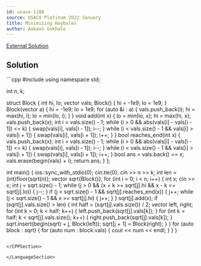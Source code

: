 ```yaml
---
id: usaco-1188
source: USACO Platinum 2022 January
title: Minimizing Haybales
author: Aakash Gokhale
---
```


[External Solution](http://www.usaco.org/current/data/sol_prob1_platinum_jan22.html)

## Solution

<LanguageSection>

<CPPSection>
```cpp
#include <bits/stdc++.h>
using namespace std;

int n, k;

struct Block {
	int hi, lo;
	vector<int> vals;
	Block() {
		hi = -1e9;
		lo = 1e9;
	}
	Block(vector<int> a) {
		hi = -1e9;
		lo = 1e9;
		for (auto &i : a) {
			vals.push_back(i);
			hi = max(hi, i);
			lo = min(lo, i);
		}
	}
	void add(int x) {
		lo = min(lo, x);
		hi = max(hi, x);
		vals.push_back(x);
		int i = vals.size() - 1;
		while (i > 0 && abs(vals[i] - vals[i - 1]) <= k) {
			swap(vals[i], vals[i - 1]);
			i--;
		}
		while (i < vals.size() - 1 && vals[i] > vals[i + 1]) {
			swap(vals[i], vals[i + 1]);
			i++;
		}
	}
	bool reaches_end(int x) {
		vals.push_back(x);
		int i = vals.size() - 1;
		while (i > 0 && abs(vals[i] - vals[i - 1]) <= k) {
			swap(vals[i], vals[i - 1]);
			i--;
		}
		while (i < vals.size() - 1 && vals[i] > vals[i + 1]) {
			swap(vals[i], vals[i + 1]);
			i++;
		}
		bool ans = vals.back() == x;
		vals.erase(begin(vals) + i);
		return ans;
	}
};

int main() {
	ios::sync_with_stdio(0);
	cin.tie(0);
	cin >> n >> k;
	int len = (int)floor(sqrt(n));
	vector<Block> sqrt{Block()};
	for (int i = 0; i < n; i++) {
		int x;
		cin >> x;
		int j = sqrt.size() - 1;
		while (j > 0 && (x + k >= sqrt[j].hi && x - k <= sqrt[j].lo)) { j--; }
		if (j < sqrt.size() - 1 && sqrt[j].reaches_end(x)) {
			j++;
			while (j < sqrt.size() - 1 && x >= sqrt[j].hi) { j++; }
		}
		sqrt[j].add(x);
		if (sqrt[j].vals.size() > len) {
			int half = (sqrt[j].vals.size()) / 2;
			vector<int> left, right;
			for (int k = 0; k < half; k++) { left.push_back(sqrt[j].vals[k]); }
			for (int k = half; k < sqrt[j].vals.size(); k++) {
				right.push_back(sqrt[j].vals[k]);
			}
			sqrt.insert(begin(sqrt) + j, Block(left));
			sqrt[j + 1] = Block(right);
		}
	}
	for (auto block : sqrt) {
		for (auto num : block.vals) { cout << num << endl; }
	}
}
```

</CPPSection>

</LanguageSection>
